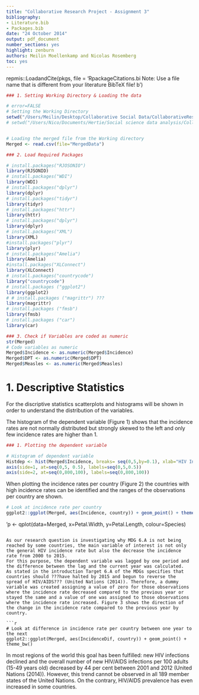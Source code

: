 ```yaml
---
title: "Collaborative Research Project - Assignment 3"
bibliography:
- Literature.bib
- Packages.bib
date: "24 October 2014"
output: pdf_document
number_sections: yes
highlight: zenburn
authors: Meilin Moellenkamp and Nicolas Rosemberg
toc: yes
---
```



repmis::LoadandCite(pkgs, file = 'RpackageCitations.bi
Note: Use a file name that is different from your literature BibTeX file!
b')


```r

### 1. Setting Working Directory & Loading the data

# error=FALSE
# Setting the Working Directory
setwd("/Users/Meilin/Desktop/Collaborative Social Data/CollaborativeResearchProject")
# setwd("/Users/Nico/Documents/Hertie/Social science data analysis/CollaborativeResearchProject")


# Loading the merged file from the Working directory
Merged <- read.csv(file="MergedData")
```

```r

### 2. Load Required Packages

# install.packages("RJOSONIO")  
library(RJSONIO)
# install.packages("WDI")  
library(WDI)
# install.packages("dplyr")  
library(dplyr) 
# install.packages("tidyr")  
library(tidyr)
# install.packages("httr")  
library(httr) 
# install.packages("dplyr")  
library(dplyr)
# install.packages("XML")  
library(XML)
#install.packages("plyr")
library(plyr)
# install.packages("Amelia")  
library(Amelia) 
#install.packages("XLConnect")
library(XLConnect)    
# install.packages("countrycode")
library("countrycode")
# install.packages ("ggplot2")
library(ggplot2)
# # install.packages ("magrittr") ???
library(magrittr)
# install.packages ("fmsb")
library(fmsb)
# install.packages ("car")
library(car)

### 3. Check if Variables are coded as numeric
str(Merged)
# Code variables as numeric
Merged$Incidence <- as.numeric(Merged$Incidence)
Merged$DPT <- as.numeric(Merged$DPT)
Merged$Measles <- as.numeric(Merged$Measles)

```

# 1. Descriptive Statistics

For the discriptive statistics scatterplots and histograms will be shown in order to understand the distribution of the variables.

The histogram of the dependent variable (Figure 1) shows that the incidence rates are not normally distributed but strongly skewed to the left and only few incidence rates are higher than 1. 

```r

### 1. Plotting the dependent variable

# Histogram of dependent variable
Histdep <- hist(Merged$Incidence, breaks= seq(0,5,by=0.1), xlab="HIV Incidence Rate", main="Figure 1: Incidence Rate")
axis(side=1, at=seq(0,5, 0.5), labels=seq(0,5,0.5))
axis(side=2, at=seq(0,800,100), labels=seq(0,800,100))
```

When plotting the incidence rates per country (Figure 2) the countries with high incidence rates can be identified and the ranges of the observations per country are shown.

``` r
# Look at incidence rate per country
ggplot2::ggplot(Merged, aes(Incidence, country)) + geom_point() + theme_bw()
```


'p <- qplot(data=Merged,
           x=Petal.Width,
           y=Petal.Length,
           colour=Species)

```

As our research question is investigating why MDG 6.A is not being reached by some countries, the main variable of interest is not only the general HIV incidence rate but also the decrease the incidence rate from 2000 to 2015. 
For this purpose, the dependent variable was lagged by one period and the difference between the lag and the current year was calculated. 
As stated in the introduction Target 6.A of the MDGs specifies that countries should ???have halted by 2015 and begun to reverse the spread of HIV/AIDS??? (United Nations (2014)). Therefore, a dummy variable was created assigning a value of zero for those observations where the incidence rate decreased compared to the previous year or stayed the same and a value of one was assigned to those observations where the incidence rate increased. Figure 3 shows the direction of the change in the incidence rate compared to the previous year by country.

```r
# Look at difference in incidence rate per country between one year to the next
ggplot2::ggplot(Merged, aes(IncidenceDif, country)) + geom_point() + theme_bw()
```


 In most regions of the world this goal has been fulfilled: new HIV infections declined and the overall number of new HIV/AIDS infections per 100 adults (15-49 years old) decreased by 44 per cent between 2001 and 2012 (United Nations (2014)). However, this trend cannot be observed in all 189 member states of the United Nations. On the contrary, HIV/AIDS prevalence has even increased in some countries.
